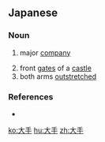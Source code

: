 ==Japanese==
{{ja-kanjitab|おお|て|yomi=kun}}

===Noun===
{{ja-noun|おおて}}

# major [[company]]
#: {{ja-usex|アメリカの'''大手'''自動車メーカー「フォード」|アメリカ の '''おおて''' じどうしゃ メーカー 「フォード」|Ford, a major American automaker}}
# front [[gates]] of a [[castle]]
# both arms [[outstretch]]ed

===References===
* {{R:Shogakukan}}

[[ko:大手]]
[[hu:大手]]
[[zh:大手]]